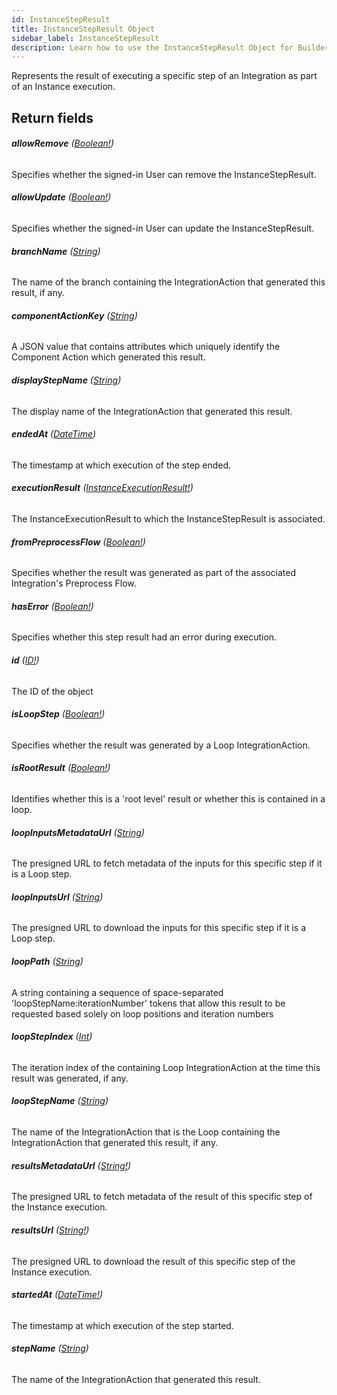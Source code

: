 ```yaml
---
id: InstanceStepResult
title: InstanceStepResult Object
sidebar_label: InstanceStepResult
description: Learn how to use the InstanceStepResult Object for Builder's API.
---
```


Represents the result of executing a specific step of an Integration as
part of an Instance execution.

## Return fields

###### <b>allowRemove</b> ([Boolean!](/self-managed/composer/builder/api/schema/scalar/Boolean.mdx))

Specifies whether the signed-in User can remove the InstanceStepResult.

###### <b>allowUpdate</b> ([Boolean!](/self-managed/composer/builder/api/schema/scalar/Boolean.mdx))

Specifies whether the signed-in User can update the InstanceStepResult.

###### <b>branchName</b> ([String](/self-managed/composer/builder/api/schema/scalar/String.mdx))

The name of the branch containing the IntegrationAction that generated this result, if any.

###### <b>componentActionKey</b> ([String](/self-managed/composer/builder/api/schema/scalar/String.mdx))

A JSON value that contains attributes which uniquely identify the Component Action which generated this result.

###### <b>displayStepName</b> ([String](/self-managed/composer/builder/api/schema/scalar/String.mdx))

The display name of the IntegrationAction that generated this result.

###### <b>endedAt</b> ([DateTime](/self-managed/composer/builder/api/schema/scalar/DateTime.mdx))

The timestamp at which execution of the step ended.

###### <b>executionResult</b> ([InstanceExecutionResult!](/self-managed/composer/builder/api/schema/object/InstanceExecutionResult.mdx))

The InstanceExecutionResult to which the InstanceStepResult is associated.

###### <b>fromPreprocessFlow</b> ([Boolean!](/self-managed/composer/builder/api/schema/scalar/Boolean.mdx))

Specifies whether the result was generated as part of the associated Integration's Preprocess Flow.

###### <b>hasError</b> ([Boolean!](/self-managed/composer/builder/api/schema/scalar/Boolean.mdx))

Specifies whether this step result had an error during execution.

###### <b>id</b> ([ID!](/self-managed/composer/builder/api/schema/scalar/ID.mdx))

The ID of the object

###### <b>isLoopStep</b> ([Boolean!](/self-managed/composer/builder/api/schema/scalar/Boolean.mdx))

Specifies whether the result was generated by a Loop IntegrationAction.

###### <b>isRootResult</b> ([Boolean!](/self-managed/composer/builder/api/schema/scalar/Boolean.mdx))

Identifies whether this is a 'root level' result or whether this is contained in a loop.

###### <b>loopInputsMetadataUrl</b> ([String](/self-managed/composer/builder/api/schema/scalar/String.mdx))

The presigned URL to fetch metadata of the inputs for this specific step if it is a Loop step.

###### <b>loopInputsUrl</b> ([String](/self-managed/composer/builder/api/schema/scalar/String.mdx))

The presigned URL to download the inputs for this specific step if it is a Loop step.

###### <b>loopPath</b> ([String](/self-managed/composer/builder/api/schema/scalar/String.mdx))

A string containing a sequence of space-separated 'loopStepName:iterationNumber' tokens that allow this result to be requested based solely on loop positions and iteration numbers

###### <b>loopStepIndex</b> ([Int](/self-managed/composer/builder/api/schema/scalar/Int.mdx))

The iteration index of the containing Loop IntegrationAction at the time this result was generated, if any.

###### <b>loopStepName</b> ([String](/self-managed/composer/builder/api/schema/scalar/String.mdx))

The name of the IntegrationAction that is the Loop containing the IntegrationAction that generated this result, if any.

###### <b>resultsMetadataUrl</b> ([String!](/self-managed/composer/builder/api/schema/scalar/String.mdx))

The presigned URL to fetch metadata of the result of this specific step of the Instance execution.

###### <b>resultsUrl</b> ([String!](/self-managed/composer/builder/api/schema/scalar/String.mdx))

The presigned URL to download the result of this specific step of the Instance execution.

###### <b>startedAt</b> ([DateTime!](/self-managed/composer/builder/api/schema/scalar/DateTime.mdx))

The timestamp at which execution of the step started.

###### <b>stepName</b> ([String](/self-managed/composer/builder/api/schema/scalar/String.mdx))

The name of the IntegrationAction that generated this result.
